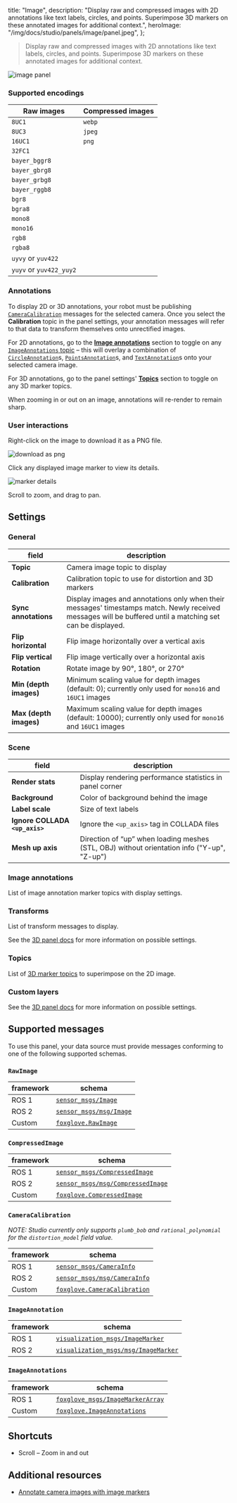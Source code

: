   title: "Image",
  description:
    "Display raw and compressed images with 2D annotations like text labels, circles, and points. Superimpose 3D markers on these annotated images for additional context.",
  heroImage: "/img/docs/studio/panels/image/panel.jpeg",
};

> Display raw and compressed images with 2D annotations like text labels, circles, and points. Superimpose 3D markers on these annotated images for additional context.

![image panel](/img/docs/studio/panels/image/panel.jpeg)

### Supported encodings

| Raw images              | Compressed images |
| ----------------------- | ----------------- |
| `8UC1`                  | `webp`            |
| `8UC3`                  | `jpeg`            |
| `16UC1`                 | `png`             |
| `32FC1`                 |                   |
| `bayer_bggr8`           |                   |
| `bayer_gbrg8`           |                   |
| `bayer_grbg8`           |                   |
| `bayer_rggb8`           |                   |
| `bgr8`                  |                   |
| `bgra8`                 |                   |
| `mono8`                 |                   |
| `mono16`                |                   |
| `rgb8`                  |                   |
| `rgba8`                 |                   |
| `uyvy` or `yuv422`      |                   |
| `yuyv` or `yuv422_yuy2` |                   |

### Annotations

To display 2D or 3D annotations, your robot must be publishing [`CameraCalibration`](#cameracalibration) messages for the selected camera. Once you select the **Calibration** topic in the panel settings, your annotation messages will refer to that data to transform themselves onto unrectified images.

For 2D annotations, go to the [**Image annotations**](#image-annotations) section to toggle on any [`ImageAnnotations` topic](#imageannotations) – this will overlay a combination of [`CircleAnnotation`](/docs/studio/messages/circle-annotation)s, [`PointsAnnotation`](/docs/studio/messages/points-annotation)s, and [`TextAnnotation`](/docs/studio/messages/text-annotation)s onto your selected camera image.

For 3D annotations, go to the panel settings' [**Topics**](#topics) section to toggle on any 3D marker topics.

When zooming in or out on an image, annotations will re-render to remain sharp.

### User interactions

Right-click on the image to download it as a PNG file.

![download as png](/img/docs/studio/panels/image/download.webp)

Click any displayed image marker to view its details.

![marker details](/img/docs/studio/panels/image/marker-details.webp)

Scroll to zoom, and drag to pan.

## Settings

### General

| field                  | description                                                                                                                                                |
| ---------------------- | ---------------------------------------------------------------------------------------------------------------------------------------------------------- |
| **Topic**              | Camera image topic to display                                                                                                                              |
| **Calibration**        | Calibration topic to use for distortion and 3D markers                                                                                                     |
| **Sync annotations**   | Display images and annotations only when their messages' timestamps match. Newly received messages will be buffered until a matching set can be displayed. |
| **Flip horizontal**    | Flip image horizontally over a vertical axis                                                                                                               |
| **Flip vertical**      | Flip image vertically over a horizontal axis                                                                                                               |
| **Rotation**           | Rotate image by 90°, 180°, or 270°                                                                                                                         |
| **Min (depth images)** | Minimum scaling value for depth images (default: 0); currently only used for `mono16` and `16UC1` images                                                   |
| **Max (depth images)** | Maximum scaling value for depth images (default: 10000); currently only used for `mono16` and `16UC1` images                                               |

### Scene

| field                          | description                                                                                |
| ------------------------------ | ------------------------------------------------------------------------------------------ |
| **Render stats**               | Display rendering performance statistics in panel corner                                   |
| **Background**                 | Color of background behind the image                                                       |
| **Label scale**                | Size of text labels                                                                        |
| **Ignore COLLADA `<up_axis>`** | Ignore the `<up_axis>` tag in COLLADA files                                                |
| **Mesh up axis**               | Direction of “up” when loading meshes (STL, OBJ) without orientation info ("Y-up", "Z-up") |

### Image annotations

List of image annotation marker topics with display settings.

### Transforms

List of transform messages to display.

See the [3D panel docs](/docs/studio/panels/3d#transforms-2) for more information on possible settings.

### Topics

List of [3D marker topics](/docs/studio/panels/3d#topics) to superimpose on the 2D image.

### Custom layers

See the [3D panel docs](/docs/studio/panels/3d#custom-layers) for more information on possible settings.

## Supported messages

To use this panel, your data source must provide messages conforming to one of the following supported schemas.

### `RawImage`

| framework | schema                                                                                                     |
| --------- | ---------------------------------------------------------------------------------------------------------- |
| ROS 1     | [`sensor_msgs/Image`](https://docs.ros.org/en/noetic/api/sensor_msgs/html/msg/Image.html)                  |
| ROS 2     | [`sensor_msgs/msg/Image`](https://github.com/ros2/common_interfaces/blob/master/sensor_msgs/msg/Image.msg) |
| Custom    | [`foxglove.RawImage`](/docs/studio/messages/raw-image)                                                     |

### `CompressedImage`

| framework | schema                                                                                                                         |
| --------- | ------------------------------------------------------------------------------------------------------------------------------ |
| ROS 1     | [`sensor_msgs/CompressedImage`](https://docs.ros.org/en/api/sensor_msgs/html/msg/CompressedImage.html)                         |
| ROS 2     | [`sensor_msgs/msg/CompressedImage`](https://github.com/ros2/common_interfaces/blob/master/sensor_msgs/msg/CompressedImage.msg) |
| Custom    | [`foxglove.CompressedImage`](/docs/studio/messages/compressed-image)                                                           |

### `CameraCalibration`

_NOTE: Studio currently only supports `plumb_bob` and `rational_polynomial` for the `distortion_model` field value._

| framework | schema                                                                                                               |
| --------- | -------------------------------------------------------------------------------------------------------------------- |
| ROS 1     | [`sensor_msgs/CameraInfo`](https://docs.ros.org/en/noetic/api/sensor_msgs/html/msg/CameraInfo.html)                  |
| ROS 2     | [`sensor_msgs/msg/CameraInfo`](https://github.com/ros2/common_interfaces/blob/master/sensor_msgs/msg/CameraInfo.msg) |
| Custom    | [`foxglove.CameraCalibration`](/docs/studio/messages/camera-calibration)                                             |

### `ImageAnnotation`

| framework | schema                                                                                                                               |
| --------- | ------------------------------------------------------------------------------------------------------------------------------------ |
| ROS 1     | [`visualization_msgs/ImageMarker`](http://docs.ros.org/en/noetic/api/visualization_msgs/html/msg/ImageMarker.html)                   |
| ROS 2     | [`visualization_msgs/msg/ImageMarker`](https://github.com/ros2/common_interfaces/blob/master/visualization_msgs/msg/ImageMarker.msg) |

### `ImageAnnotations`

| framework | schema                                                                                                               |
| --------- | -------------------------------------------------------------------------------------------------------------------- |
| ROS 1     | [`foxglove_msgs/ImageMarkerArray`](https://github.com/foxglove/ros_foxglove_msgs/blob/main/msg/ImageMarkerArray.msg) |
| Custom    | [`foxglove.ImageAnnotations`](/docs/studio/messages/image-annotations)                                               |

## Shortcuts

- Scroll – Zoom in and out

## Additional resources

- [Annotate camera images with image markers](/blog/annotate-your-robots-camera-images-with-image-markers)
